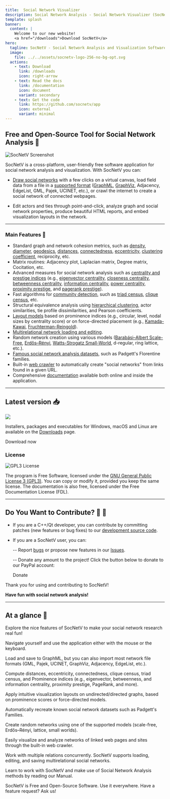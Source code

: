 ```yaml
---
title:  Social Network Visualizer 
description: Social Network Analysis - Social Network Visualizer (SocNetV) is a user-friendly and free software tool for Social Network Analysis and Visualization.
template: splash
banner:
  content: |
    Welcome to our new website! 
    <a href="/downloads">Download SocNetV</a>
hero:
  tagline: SocNetV - Social Network Analysis and Visualization Software
  image:
    file: ../../assets/socnetv-logo-256-no-bg-opt.svg
  actions:
    - text: Download
      link: /downloads
      icon: right-arrow
    - text: Read the docs
      link: /documentation
      icon: document
      variant: secondary
    - text: Get the code 
      link: https://github.com/socnetv/app
      icon: external
      variant: minimal
---
```



<BaseLayout title="Home" description="Welcome to SocNetV">


## Free and Open-Source Tool for Social Network Analysis 🌟 

![SocNetV Screenshot](/data/uploads/screenshots/25/socnetv-25-131-actors-citation-Degree-Centrality-Radial-Node-size-color-Layout-outDegree-distribution.png)

SocNetV is a cross-platform, user-friendly free software application for social network analysis and visualization. With SocNetV you can:

- [Draw social networks](../manual/gui) with a few clicks on a virtual canvas, load field data from a file in a [supported format](../manual/formats) ([GraphML](../manual/formats/#graphml-files), [GraphViz](../manual/formats/#graphviz-dot-files), Adjacency, EdgeList, GML, Pajek, UCINET, etc.), or crawl the internet to create a social network of connected webpages.

- Edit actors and ties through point-and-click, analyze graph and social network properties, produce beautiful HTML reports, and embed visualization layouts in the network.

---

### Main Features 🚀

- Standard graph and network cohesion metrics, such as [density](../manual/analysis/#cohesion-measures), [diameter](../manual/analysis/#diameter), [geodesics](../manual/analysis/#geodesics-matrix), [distances](../manual/analysis/#distances-matrix), [connectedness](../manual/analysis/#connectedness), [eccentricity](../manual/analysis/#eccentricity), [clustering coefficient](../manual/analysis/#clustering-coefficient), reciprocity, etc.
- Matrix routines: Adjacency plot, Laplacian matrix, Degree matrix, Cocitation, etc.
- Advanced measures for social network analysis such as [centrality and prestige indices](../manual/analysis/#centralities-and-prestige) (e.g., [eigenvector centrality](../manual/analysis/#eigenvector-centrality-or-gould-index-evc), [closeness centrality](../manual/analysis/#closeness-centrality-cc), [betweenness centrality](../manual/analysis/#betweenness-centrality-bc), [information centrality](../manual/analysis/#information-centrality-ic), [power centrality](../manual/analysis/#power-centrality-pc), [proximity prestige](../manual/analysis/#proximity-prestige-pp), and [pagerank prestige](../manual/analysis/#pagerank-prestige-prp)).
- Fast algorithms for [community detection](../manual/analysis/#community-detection), such as [triad census](../manual/analysis/#triad-census), [clique census](../manual/analysis/#clique-census), etc.
- Structural equivalence analysis using [hierarchical clustering](../manual/analysis), actor similarities, tie profile dissimilarities, and Pearson coefficients.
- [Layout models](../manual/visualization) based on prominence indices (e.g., circular, level, nodal sizes by centrality score) or on force-directed placement (e.g., [Kamada-Kawai](/manual/visualization#kamada-kawai-layout), [Fruchterman-Reingold](/manual/visualization#fruchterman-reingold-layout)).
- [Multirelational network loading and editing](../manual/intro).
- Random network creation using various models ([Barabási–Albert Scale-Free](../manual/generate/#scale-free-s-f-networks), [Erdős–Rényi](../manual/generate/#erd%C5%91sr%C3%A9nyi-er-networks), [Watts-Strogatz Small-World](../manual/generate/#small-world-sw-networks), d-regular, ring lattice, etc.).
- [Famous social network analysis datasets](../manual/generate/#datasets-recreating-famous-datasets), such as Padgett's Florentine families.
- Built-in [web crawler](../manual/generate/#web-crawler-networks-of-webpages) to automatically create "social networks" from links found in a given URL.
- Comprehensive [documentation](../documentation) available both online and inside the application.

---

## Latest version 📥

<p><a href="https://github.com/socnetv/app/releases" target="_blank" rel="nofollow nopener"><img src="https://img.shields.io/github/release/socnetv/app.svg" /></a></p>

Installers, packages and executables for Windows, macOS and Linux are available on the [Downloads](../downloads) page. 

<LinkButton href="/downloads" icon="right-arrow" iconPlacement="end">Download now</LinkButton>

### License

![GPL3 License](../../assets/images/gplv3.gif)

The program is Free Software, licensed under the [GNU General Public License 3 (GPL3)](http://www.gnu.org/copyleft/gpl.html). You can copy or modify it, provided you keep the same license. The documentation is also free, licensed under the Free Documentation License (FDL).

---

## Do You Want to Contribute? 🙌 💎

- If you are a C++/Qt developer, you can contribute by committing patches (new features or bug fixes) to our [development source code](https://github.com/socnetv/app/tree/develop).

- If you are a SocNetV user, you can:

  -- Report [bugs](../bugs) or propose new features in our [Issues](https://github.com/socnetv/app/issues).

  -- Donate any amount to the project! Click the button below to donate to our PayPal account:

  <LinkButton href="https://www.paypal.com/donate/?hosted_button_id=XFADB253W6HFC" icon="external" iconPlacement="end">Donate</LinkButton>


Thank you for using and contributing to SocNetV! 

**Have fun with social network analysis!** 

---

## At a glance 👀 

Explore the nice features of SocNetV to make your social network research real fun!

<CardGrid stagger>

  <Card title="Easy User Interface" icon="open-book">
    <p>Navigate yourself and use the application either with the mouse or the keyboard.</p>
  </Card>

  <Card title="File Formats" icon="pencil">
    <i className="fa fa-file-code-o" aria-hidden="true"></i>
    <p>
      Load and save to GraphML, but you can also import most network file formats (GML, Pajek,
      UCINET, GraphViz, Adjacency, EdgeList, etc.).
    </p>
  </Card>

  <Card title="Network Analysis" icon="seti:graphql">
    <p>
      Compute distances, eccentricity, connectedness, clique census, triad census, and Prominence
      indices (e.g., eigenvector, betweenness, and information centrality, proximity prestige,
      PageRank, and more).
    </p>
  </Card>

  <Card title="Visualization" icon="seti:pipeline">
    <p>
      Apply intuitive visualization layouts on undirected/directed graphs, based on prominence
      scores or force-directed models.
    </p>
  </Card>

  <Card title="Famous Networks" icon="seti:favicon">
    <p>Automatically recreate known social network datasets such as Padgett's Families.</p>
  </Card>

  <Card title="Random Networks" icon="random">
    <p>
      Create random networks using one of the supported models (scale-free, Erdős–Rényi, lattice,
      small worlds).
    </p>
  </Card>

  <Card title="Web Crawler" icon="rocket">
    <i className="fa fa-map-o" aria-hidden="true"></i>
    <p>
      Easily visualize and analyze networks of linked web pages and sites through the built-in web
      crawler.
    </p>
  </Card>

  <Card title="Multi-relational" icon="add-document">
    <p>
      Work with multiple relations concurrently. SocNetV supports loading, editing, and saving
      multirelational social networks.
    </p>
  </Card>

  <Card title="Documentation" icon="seti:info">
    <p>
      Learn to work with SocNetV and make use of Social Network Analysis methods by reading our
      Manual.
    </p>
  </Card>

  <Card title="Free Software" icon="linux">
    <p>
      SocNetV is Free and Open-Source Software. Use it everywhere. Have a feature request? Ask us!
    </p>
  </Card>
</CardGrid>

</BaseLayout>

